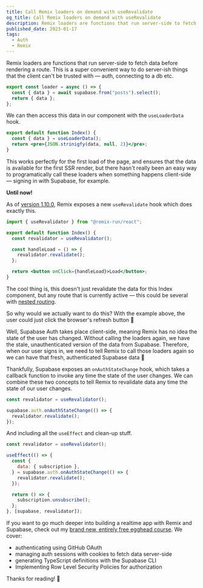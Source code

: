 ```yaml
---
title: Call Remix loaders on demand with useRevalidate
og_title: Call Remix loaders on demand with useRevalidate
description: Remix loaders are functions that run server-side to fetch data before rendering a route. As of v1.10.0 the useRevalidator hook can be used to programatically call loader functions for all active routes.
published_date: 2023-01-17
tags:
  - Auth
  - Remix
---
```


Remix loaders are functions that run server-side to fetch data before rendering a route. This is a super convenient way to do server-ish things that the client can't be trusted with — auth, connecting to a db etc.

```jsx
export const loader = async () => {
  const { data } = await supabase.from("posts").select();
  return { data };
};
```

We can then access this data in our component with the `useLoaderData` hook.

```jsx
export default function Index() {
  const { data } = useLoaderData();
  return <pre>{JSON.strinigfy(data, null, 2)}</pre>;
}
```

This works perfectly for the first load of the page, and ensures that the data is available for the first SSR render, but there hasn't really been an easy way to programatically call these loaders when something happens client-side — signing in with Supabase, for example.

**Until now!**

As of [version 1.10.0](https://github.com/remix-run/remix/releases/tag/remix%401.10.0), Remix exposes a new `useRevalidate` hook which does exactly this.

```jsx
import { useRevalidator } from "@remix-run/react";

export default function Index() {
  const revalidator = useRevalidator();

  const handleLoad = () => {
    revalidator.revalidate();
  };

  return <button onClick={handleLoad}>Load</button>;
}
```

The cool thing is, this doesn't just revalidate the data for this Index component, but any route that is currently active — this could be several with [nested routing](https://remix.run/docs/en/v1/guides/routing#what-is-nested-routing).

So why would we actually want to do this? With the example above, the user could just click the browser's refresh button 🧠

Well, Supabase Auth takes place client-side, meaning Remix has no idea the state of the user has changed. Without calling the loaders again, we have the stale, unauthenticated version of the data from Supabase. Therefore, when our user signs in, we need to tell Remix to call those loaders again so we can have that fresh, authenticated Supabase data 🥦

Thankfully, Supabase exposes an `onAuthStateChange` hook, which takes a callback function to invoke any time the state of the user changes. We can combine these two concepts to tell Remix to revalidate data any time the state of our user changes.

```jsx
const revalidator = useRevalidator();

supabase.auth.onAuthStateChange(() => {
  revalidator.revalidate();
});
```

And including all the `useEffect` and clean-up stuff.

```jsx
const revalidator = useRevalidator();

useEffect(() => {
  const {
    data: { subscription },
  } = supabase.auth.onAuthStateChange(() => {
    revalidator.revalidate();
  });

  return () => {
    subscription.unsubscribe();
  };
}, [supabase, revalidator]);
```

If you want to go much deeper into building a realtime app with Remix and Supabase, check out my [brand new, entirely free egghead course](https://egghead.io/courses/build-a-realtime-chat-app-with-remix-and-supabase-d36e2618?af=9qsk0a). We cover:

- authenticating using GitHub OAuth
- managing auth sessions with cookies to fetch data server-side
- generating TypeScript definitions with the Supabase CLI
- Implementing Row Level Security Policies for authorization

Thanks for reading! 👋
